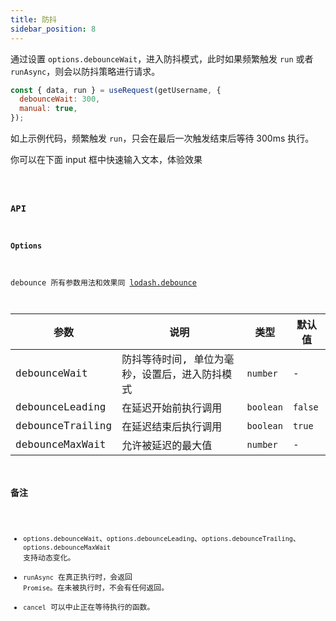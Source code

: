 ```yaml
---
title: 防抖
sidebar_position: 8
---
```


通过设置 `options.debounceWait`，进入防抖模式，此时如果频繁触发 `run` 或者 `runAsync`，则会以防抖策略进行请求。

```jsx showLineNumbers
const { data, run } = useRequest(getUsername, {
  debounceWait: 300,
  manual: true,
});
```

如上示例代码，频繁触发 `run`，只会在最后一次触发结束后等待 300ms 执行。

你可以在下面 input 框中快速输入文本，体验效果

<code src="useRequest/debounce/index" group="network" />

### API

#### Options

debounce 所有参数用法和效果同 [lodash.debounce](https://www.lodashjs.com/docs/lodash.debounce/)

| 参数             | 说明                                           | 类型      | 默认值  |
| ---------------- | ---------------------------------------------- | --------- | ------- |
| debounceWait     | 防抖等待时间, 单位为毫秒，设置后，进入防抖模式 | `number`  | -       |
| debounceLeading  | 在延迟开始前执行调用                           | `boolean` | `false` |
| debounceTrailing | 在延迟结束后执行调用                           | `boolean` | `true`  |
| debounceMaxWait  | 允许被延迟的最大值                             | `number`  | -       |

### 备注

- `options.debounceWait`、`options.debounceLeading`、`options.debounceTrailing`、`options.debounceMaxWait` 支持动态变化。
- `runAsync` 在真正执行时，会返回 `Promise`。在未被执行时，不会有任何返回。
- `cancel` 可以中止正在等待执行的函数。
